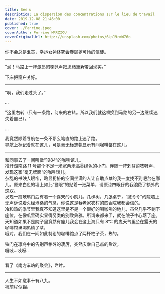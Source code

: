 ```yaml
---
title: See u
description: La dispersion des concentrations sur le lieu de travail
date: 2019-12-08 21:46:00
published: true
cover: ./Perrine.jpeg
coverAuthor: Perrine MARZIOU
coverOriginalUrl: https://unsplash.com/photos/6UpJ9rmW76o
---
```


你不会总是沮丧，幸运女神终究会眷顾她可怜的信徒。

---

“滴！马路上一阵激昂的喇叭声把思绪重新带回现实。”

下床把窗户关好。

---

“啊，我们走过头了。”

...

"这里右转（只有一条路，何来的右转。所以我们就这样换到马路的另一边继续迷失着自己）。"

...

我竟然顺着导航在一条不那么笔直的路上迷了路。<br />
导航上标记着就在这儿，可是毫无标志物显示有间咖啡馆在这儿。

---

和同事去了一间叫做“1984”的咖啡馆儿。<br />
推开湖南路 11 号那个不足一米宽两米高墨绿色的小门，伴随一阵刺耳的吱呀声，发现这家”毫无牌面“的咖啡馆儿。<br />
杂乱的书映入眼帘，略显拥挤的空间坐满的人让自助点单的我一度找不到吧台在哪儿。原来白色的墙上如此“显眼”的贴着一张菜单，请原谅四眼仔的我浪费了额外的这双。<br />
发现一扇玻璃门后有着一个露天的小院儿。几棵树，几张桌子，“脏兮兮”的院墙上无声诉说着久经沧桑的气息，你说这是我老家农村的四合院我都会信的。<br />
冷和热的季节里我真不知道这里是不是一个很好的喝咖啡的地儿，虽然几乎不剩下座位，在像机里确实显得另类的别致典雅。所谓来都来了，就在院子中心落了座。<br />
天知道如果不是院子里竟然有座儿我会在这上海只有 8°C 的鬼天气里坐在露天的咖啡馆里喝热柚子茶。<br />
哦对，我们在一间如此特别的咖啡馆点了两杯柚子茶，热的。

铁门在凛冬中的告别声格外的凄厉，突然庆幸自己点的热饮。<br />
嘎吱...吱呀...

---

看了《南方车站的聚会》，烂片。

---

人生不如意事十有八九。<br />
祝前程似锦。

